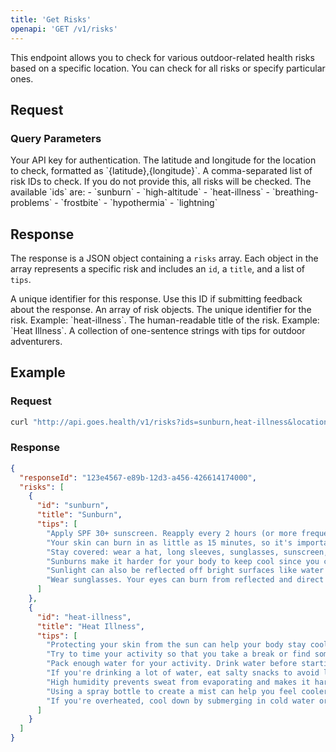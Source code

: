```yaml
---
title: 'Get Risks'
openapi: 'GET /v1/risks'
---
```


This endpoint allows you to check for various outdoor-related health risks based on a specific location. You can check for all risks or specify particular ones.

## Request

### Query Parameters

<ParamField query="api_key" type="string" required>
  Your API key for authentication.
</ParamField>

<ParamField query="location" type="string" required>
  The latitude and longitude for the location to check, formatted as `{latitude},{longitude}`.
</ParamField>

<ParamField query="ids" type="string">
  A comma-separated list of risk IDs to check. If you do not provide this, all risks will be checked.
  The available `ids` are:
  - `sunburn`
  - `high-altitude`
  - `heat-illness`
  - `breathing-problems`
  - `frostbite`
  - `hypothermia`
  - `lightning`
</ParamField>

## Response

The response is a JSON object containing a `risks` array. Each object in the array represents a specific risk and includes an `id`, a `title`, and a list of `tips`.

<ResponseField name="responseId" type="string">
  A unique identifier for this response. Use this ID if submitting feedback about the response.
</ResponseField>

<ResponseField name="risks" type="array">
  An array of risk objects.
  <ResponseField name="id" type="string">
    The unique identifier for the risk. Example: `heat-illness`.
  </ResponseField>
  <ResponseField name="title" type="string">
    The human-readable title of the risk. Example: `Heat Illness`.
  </ResponseField>
  <ResponseField name="tips" type="array">
    A collection of one-sentence strings with tips for outdoor adventurers.
  </ResponseField>
</ResponseField>

## Example

### Request

```bash
curl "http://api.goes.health/v1/risks?ids=sunburn,heat-illness&location=34.0522,-118.2437&api_key=YOUR_API_KEY"
```

### Response

```json
{
  "responseId": "123e4567-e89b-12d3-a456-426614174000",
  "risks": [
    {
      "id": "sunburn",
      "title": "Sunburn",
      "tips": [
        "Apply SPF 30+ sunscreen. Reapply every 2 hours (or more frequently depending on your personal history with sunburns or if you're sweating).",
        "Your skin can burn in as little as 15 minutes, so it's important to protect your skin.",
        "Stay covered: wear a hat, long sleeves, sunglasses, sunscreen, or SPF-treated clothes",
        "Sunburns make it harder for your body to keep cool since you cannot sweat as effectively through burnt skin.",
        "Sunlight can also be reflected off bright surfaces like water or snow to give you a sunburn.",
        "Wear sunglasses. Your eyes can burn from reflected and direct light."
      ]
    },
    {
      "id": "heat-illness",
      "title": "Heat Illness",
      "tips": [
        "Protecting your skin from the sun can help your body stay cool. Wear light and loose layers, a hat, sunglasses, and sunscreen.",
        "Try to time your activity so that you take a break or find some shade during the hottest part of the day.",
        "Pack enough water for your activity. Drink water before starting an activity so you start out hydrated. Drink when you are thirsty.",
        "If you're drinking a lot of water, eat salty snacks to avoid low salt levels and overhydration.",
        "High humidity prevents sweat from evaporating and makes it harder to cool down. You will feel hotter on more humid days.",
        "Using a spray bottle to create a mist can help you feel cooler because of increased evaporative cooling.",
        "If you're overheated, cool down by submerging in cold water or dousing your hands, cheeks, and clothes in cold water."
      ]
    }
  ]
}
```